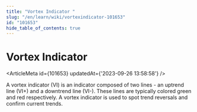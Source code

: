 ```yaml
---
title: "Vortex Indicator "
slug: "/en/learn/wiki/vortexindicator-101653"
id: "101653"
hide_table_of_contents: true
---
```



# Vortex Indicator 

<ArticleMeta id={101653} updatedAt={'2023-09-26 13:58:58'} />
<div className='border-solid border-b border-t-0 my-4 border-[var(--ifm-color-gray-300)]' />

A vortex indicator (VI) is an indicator composed of two lines - an uptrend line (VI+) and a downtrend line (VI-). These lines are typically colored green and red respectively. A vortex indicator is used to spot trend reversals and confirm current trends.
